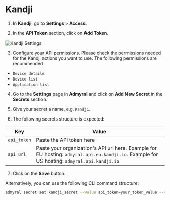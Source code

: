 # Kandji

1. In **Kandji**, go to **Settings** > **Access**.

2. In the **API Token** section, click on **Add Token**.

![Kandji Settings](/connect_kandji.png)

3. Configure your API permissions. Please check the permissions needed for the Kandji actions you want to use. The following permissions are recommended:

-   `Device details`
-   `Device list`
-   `Application list`

4. Go to the **Settings** page in **Admyral** and click on **Add New Secret** in the **Secrets** section.

5. Give your secret a name, e.g. `Kandji`.

6. The following secrets structure is expected:

| Key         | Value                                                                                                                                       |
| ----------- | ------------------------------------------------------------------------------------------------------------------------------------------- |
| `api_token` | Paste the API token here                                                                                                                    |
| `api_url`   | Paste your organization's API url here. Example for EU hosting: `admyral.api.eu.kandji.io`. Example for US hosting: `admyral.api.kandji.io` |

7. Click on the **Save** button.

Alternatively, you can use the following CLI command structure:

```bash
admyral secret set kandji_secret --value api_token=your_token_value --value api_url=your_api_url
```

